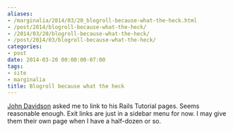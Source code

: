 ```yaml
---
aliases:
- /marginalia/2014/03/20_blogroll-because-what-the-heck.html
- /post/2014/blogroll-because-what-the-heck/
- /2014/03/20/blogroll-because-what-the-heck/
- /post/2014/03/blogroll-because-what-the-heck/
categories:
- post
date: 2014-03-20 00:00:00-07:00
tags:
- site
- marginalia
title: Blogroll because what the heck
---
```


[John Davidson](http://rubyonrailstutor.github.io/) asked me to link to his Rails Tutorial pages. Seems reasonable enough. Exit links are just in a sidebar menu for now. I may give them their own page when I have a half-dozen or so.